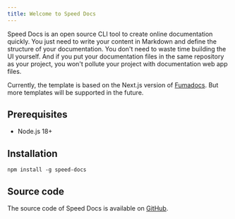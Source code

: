```yaml
---
title: Welcome to Speed Docs
---
```


Speed Docs is an open source CLI tool to create online documentation quickly. You just need to write your content in Markdown and define the structure of your documentation. You don't need to waste time building the UI yourself. And if you put your documentation files in the same repository as your project, you won't pollute your project with documentation web app files.

Currently, the template is based on the Next.js version of [Fumadocs](https://fumadocs.dev). But more templates will be supported in the future.

## Prerequisites

- Node.js 18+

## Installation

```package-install
npm install -g speed-docs
```

## Source code

The source code of Speed Docs is available on [GitHub](https://github.com/nicnocquee/speed-docs).
